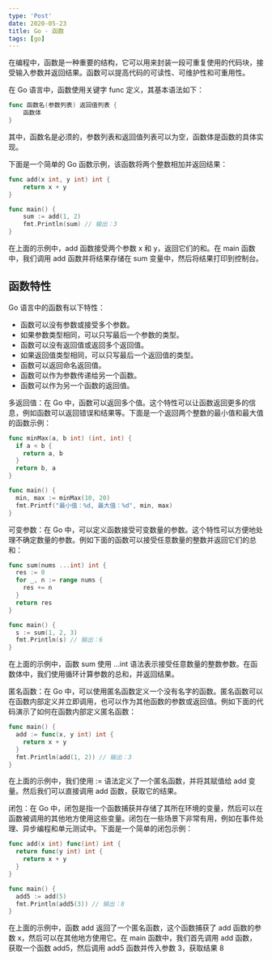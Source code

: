```yaml
---
type: 'Post'
date: 2020-05-23
title: Go - 函数
tags: [go]
---
```


在编程中，函数是一种重要的结构，它可以用来封装一段可重复使用的代码块，接受输入参数并返回结果。函数可以提高代码的可读性、可维护性和可重用性。

在 Go 语言中，函数使用关键字 func 定义，其基本语法如下：

```go
func 函数名(参数列表) 返回值列表 {
    函数体
}
```

其中，函数名是必须的，参数列表和返回值列表可以为空，函数体是函数的具体实现。

下面是一个简单的 Go 函数示例，该函数将两个整数相加并返回结果：

```go
func add(x int, y int) int {
    return x + y
}

func main() {
    sum := add(1, 2)
    fmt.Println(sum) // 输出：3
}
```

在上面的示例中，add 函数接受两个参数 x 和 y，返回它们的和。在 main 函数中，我们调用 add 函数并将结果存储在 sum 变量中，然后将结果打印到控制台。

## 函数特性

Go 语言中的函数有以下特性：

- 函数可以没有参数或接受多个参数。
- 如果参数类型相同，可以只写最后一个参数的类型。
- 函数可以没有返回值或返回多个返回值。
- 如果返回值类型相同，可以只写最后一个返回值的类型。
- 函数可以返回命名返回值。
- 函数可以作为参数传递给另一个函数。
- 函数可以作为另一个函数的返回值。

多返回值：在 Go 中，函数可以返回多个值。这个特性可以让函数返回更多的信息，例如函数可以返回错误和结果等。下面是一个返回两个整数的最小值和最大值的函数示例：

```go
func minMax(a, b int) (int, int) {
  if a < b {
    return a, b
  }
  return b, a
}

func main() {
  min, max := minMax(10, 20)
  fmt.Printf("最小值：%d, 最大值：%d", min, max)
}
```

可变参数：在 Go 中，可以定义函数接受可变数量的参数。这个特性可以方便地处理不确定数量的参数。例如下面的函数可以接受任意数量的整数并返回它们的总和：

```go
func sum(nums ...int) int {
  res := 0
  for _, n := range nums {
    res += n
  }
  return res
}

func main() {
  s := sum(1, 2, 3)
  fmt.Println(s) // 输出：6
}
```

在上面的示例中，函数 sum 使用 ...int 语法表示接受任意数量的整数参数。在函数体中，我们使用循环计算参数的总和，并返回结果。

匿名函数：在 Go 中，可以使用匿名函数定义一个没有名字的函数。匿名函数可以在函数内部定义并立即调用，也可以作为其他函数的参数或返回值。例如下面的代码演示了如何在函数内部定义匿名函数：

```go
func main() {
  add := func(x, y int) int {
    return x + y
  }
  fmt.Println(add(1, 2)) // 输出：3
}
```

在上面的示例中，我们使用 := 语法定义了一个匿名函数，并将其赋值给 add 变量。然后我们可以直接调用 add 函数，获取它的结果。

闭包：在 Go 中，闭包是指一个函数捕获并存储了其所在环境的变量，然后可以在函数被调用的其他地方使用这些变量。闭包在一些场景下非常有用，例如在事件处理、异步编程和单元测试中。下面是一个简单的闭包示例：

```go
func add(x int) func(int) int {
  return func(y int) int {
    return x + y
  }
}

func main() {
  add5 := add(5)
  fmt.Println(add5(3)) // 输出：8
}
```

在上面的示例中，函数 add 返回了一个匿名函数，这个函数捕获了 add 函数的参数 x，然后可以在其他地方使用它。在 main 函数中，我们首先调用 add 函数，获取一个函数 add5，然后调用 add5 函数并传入参数 3，获取结果 8
